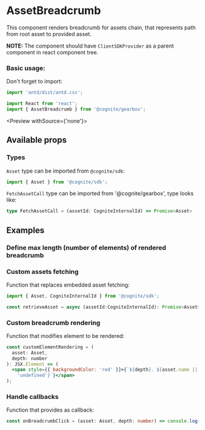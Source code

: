 
<Meta title="Components/AssetBreadcrumb" decorators={decorators} />

# AssetBreadcrumb

This component renders breadcrumb for assets chain, that represents path from root asset to provided asset.

**NOTE:** The component should have `ClientSDKProvider` as a parent component in react component tree.

### Basic usage:

Don't forget to import:

```typescript
import 'antd/dist/antd.css';

import React from 'react';
import { AssetBreadcrumb } from '@cognite/gearbox';
```

<Preview withSource={'none'}>
  <Story name="Basic usage">
    <AssetBreadcrumb assetId={4518112062673878} />
  </Story>
</Preview>

## Available props

<Props of={ComponentProps} />

### Types

`Asset` type can be imported from `@cognite/sdk`:

```typescript
import { Asset } from '@cognite/sdk';
```

`FetchAssetCall` type can be imported from '@cognite/gearbox', type looks like:

```typescript
type FetchAssetCall = (assetId: CogniteInternalId) => Promise<Asset>
```

## Examples

### Define max length (number of elements) of rendered breadcrumb

<Preview>
  <Story name="Define breadcrumb length">
    <AssetBreadcrumb assetId={4518112062673878} maxLength={5} />
  </Story>
</Preview>


### Custom assets fetching

Function that replaces embedded asset fetching:

```typescript
import { Asset, CogniteInternalId } from '@cognite/sdk';

const retrieveAsset = async (assetId:CogniteInternalId): Promise<Asset> => {/* ... */}
```

<Preview>
  <Story name="Custom assets fetching">
    <AssetBreadcrumb
      assetId={4518112062673878}
      retrieveAsset={retrieveAsset}
    />
  </Story>
</Preview>

### Custom breadcrumb rendering

Function that modifies element to be rendered:

```jsx
const customElementRendering = (
  asset: Asset,
  depth: number
): JSX.Element => (
  <span style={{ backgroundColor: 'red' }}>{`${depth}. ${asset.name ||
    'undefined'}`}</span>
);
```

<Preview>
  <Story name="Custom breadcrumb rendering">
    <AssetBreadcrumb
      assetId={4518112062673878}
      maxLength={5}
      renderItem={customElementRendering}
    />
  </Story>
</Preview>

### Handle callbacks

Function that provides as callback:

```typescript
const onBreadcrumbClick = (asset: Asset, depth: number) => console.log(asset, depth);
```

<Preview>
  <Story name="Handle callbacks">
    <AssetBreadcrumb
      assetId={4518112062673878}
      onBreadcrumbClick={onBreadcrumbClick}
    />
  </Story>
</Preview>

